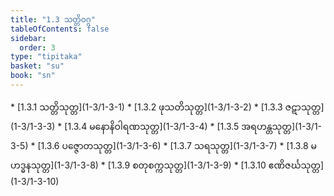 ```yaml
---
title: "1.3 သတ္တိဝဂ္ဂ"
tableOfContents: false
sidebar:
  order: 3
type: "tipitaka"
basket: "su"
book: "sn"
---
```



<DynamicBreadcrumb />



<TableOfContents book="sn" section="1.3">
* [1.3.1 သတ္တိသုတ္တ](1-3/1-3-1)
* [1.3.2 ဖုသတိသုတ္တ](1-3/1-3-2)
* [1.3.3 ဇဋာသုတ္တ](1-3/1-3-3)
* [1.3.4 မနောနိဝါရဏသုတ္တ](1-3/1-3-4)
* [1.3.5 အရဟန္တသုတ္တ](1-3/1-3-5)
* [1.3.6 ပဇ္ဇောတသုတ္တ](1-3/1-3-6)
* [1.3.7 သရသုတ္တ](1-3/1-3-7)
* [1.3.8 မဟဒ္ဓနသုတ္တ](1-3/1-3-8)
* [1.3.9 စတုစက္ကသုတ္တ](1-3/1-3-9)
* [1.3.10 ဧဏိဇင်္ဃသုတ္တ](1-3/1-3-10)
</TableOfContents>